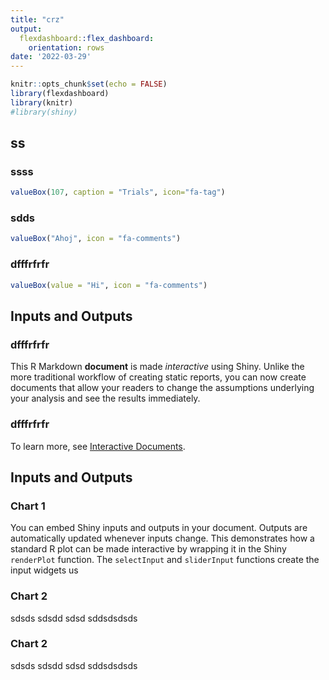 ```yaml
---
title: "crz"
output: 
  flexdashboard::flex_dashboard:
    orientation: rows
date: '2022-03-29'
---
```


```r
knitr::opts_chunk$set(echo = FALSE)
library(flexdashboard)
library(knitr)
#library(shiny)
```

## ss

### ssss
```r
valueBox(107, caption = "Trials", icon="fa-tag")
```

### sdds
```r
valueBox("Ahoj", icon = "fa-comments")
```

### dfffrfrfr
```r
valueBox(value = "Hi", icon = "fa-comments")
```



## Inputs and Outputs

### dfffrfrfr
This R Markdown **document** is made *interactive* using Shiny. Unlike the more traditional workflow of creating static reports, you can now create documents that allow your readers to change the assumptions underlying your analysis and see the results immediately.

### dfffrfrfr
To learn more, see [Interactive Documents](http://rmarkdown.rstudio.com/authoring_shiny.html).


## Inputs and Outputs

### Chart 1

You can embed Shiny inputs and outputs in your document. Outputs are automatically updated whenever inputs change. This demonstrates how a standard R plot can be made interactive by wrapping it in the Shiny `renderPlot` function. The `selectInput` and `sliderInput` functions create the input widgets us

### Chart 2

sdsds sdsdd sdsd sddsdsdsds

### Chart 2

sdsds sdsdd sdsd sddsdsdsds

